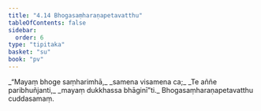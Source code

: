 ```yaml
---
title: "4.14 Bhogasaṃharaṇapetavatthu"
tableOfContents: false
sidebar:
  order: 6
type: "tipitaka"
basket: "su"
book: "pv"
---
```



<DynamicBreadcrumb />

<Division number="801" book="pv">

<Paragraph number="862" type="verses" book="pv">
_“Mayaṃ bhoge saṃharimhā,_  
_samena visamena ca;_  
_Te aññe paribhuñjanti,_  
_mayaṃ dukkhassa bhāginī”ti._  


</Paragraph>
</Division>

<Paragraph number="863" type="center" book="pv">
Bhogasaṃharaṇapetavatthu cuddasamaṃ.
</Paragraph>